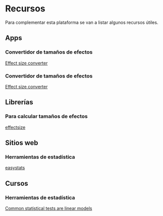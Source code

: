 # Recursos

Para complementar esta plataforma se van a listar algunos recursos útiles.

## Apps

### Convertidor de tamaños de efectos 
<a href="https://www.escal.site/" target="_blank">Effect size converter</a>

### Convertidor de tamaños de efectos 
<a href="https://www.escal.site/" target="_blank">Effect size converter</a>

## Librerías

### Para calcular tamaños de efectos
<a href="https://easystats.github.io/effectsize/reference/eta_squared.html" target="_blank">effectsize</a>

## Sitios web

### Herramientas de estadística
<a href="https://github.com/easystats" target="_blank">easystats</a>

## Cursos
### Herramientas de estadística
<a href="https://lindeloev.github.io/tests-as-linear/" target="_blank">Common statistical tests are linear models</a>